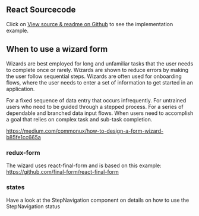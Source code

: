 ## React Sourcecode

Click on [View source & readme on Github](https://github.com/wfp/ui/blob/master/src/documentation/WizardForm) to see the implementation example.

## When to use a wizard form

Wizards are best employed for long and unfamiliar tasks that the user needs to complete once or rarely. Wizards are shown to reduce errors by making the user follow sequential steps. Wizards are often used for onboarding flows, where the user needs to enter a set of information to get started in an application.

For a fixed sequence of data entry that occurs infrequently.
For untrained users who need to be guided through a stepped process.
For a series of dependable and branched data input flows.
When users need to accomplish a goal that relies on complex task and sub-task completion.

https://medium.com/commonux/how-to-design-a-form-wizard-b85fe1cc665a

### redux-form

The wizard uses react-final-form and is based on this example: https://github.com/final-form/react-final-form

### states

Have a look at the StepNavigation component on details on how to use the StepNavigation status
